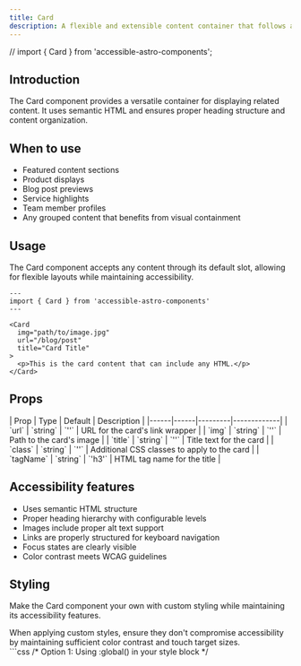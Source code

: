 ```yaml
---
title: Card
description: A flexible and extensible content container that follows accessibility best practices.
---
```


// import { Card } from 'accessible-astro-components';

## Introduction

The Card component provides a versatile container for displaying related content. It uses semantic HTML and ensures proper heading structure and content organization.

## When to use

- Featured content sections
- Product displays
- Blog post previews
- Service highlights
- Team member profiles
- Any grouped content that benefits from visual containment

## Usage

<Aside type="tip" title="Flexible content">
  The Card component accepts any content through its default slot, allowing for flexible layouts while maintaining accessibility.
</Aside>

```astro
---
import { Card } from 'accessible-astro-components'
---

<Card
  img="path/to/image.jpg"
  url="/blog/post"
  title="Card Title"
>
  <p>This is the card content that can include any HTML.</p>
</Card>
```

## Props

<div class="props-wrapper">
| Prop | Type | Default | Description |
|------|------|---------|-------------|
| `url` | `string` | `''` | URL for the card's link wrapper |
| `img` | `string` | `''` | Path to the card's image |
| `title` | `string` | `''` | Title text for the card |
| `class` | `string` | `''` | Additional CSS classes to apply to the card |
| `tagName` | `string` | `'h3'` | HTML tag name for the title |
</div>

## Accessibility features

- Uses semantic HTML structure
- Proper heading hierarchy with configurable levels
- Images include proper alt text support
- Links are properly structured for keyboard navigation
- Focus states are clearly visible
- Color contrast meets WCAG guidelines

## Styling

Make the Card component your own with custom styling while maintaining its accessibility features.

<Aside type="caution" title="Accessibility considerations">
  When applying custom styles, ensure they don't compromise accessibility by maintaining sufficient color contrast and touch target sizes.
</Aside>

<Tabs>
  <TabItem label="Custom CSS">
    ```css
    /* Option 1: Using :global() in your style block */
    <style>
      :global(.card) {
        border-radius: 0.5rem;
        overflow: hidden;
        background: light-dark(hsl(204 20% 94%), hsl(215 25% 15%));
        color: light-dark(hsl(215 25% 27%), hsl(215 25% 89%));
      }

      :global(.card:hover) {
        box-shadow: 0 4px 6px -1px rgb(0 0 0 / 0.1);
      }

      :global(.card__image) {
        aspect-ratio: 16/9;
        object-fit: cover;
      }

      :global(.card__content) {
        padding: 1rem;
      }

      :global(.card__title) {
        margin-block-start: 0;
        font-size: 1.25rem;
      }
    </style>

    /* Option 2: Using is:global on the style tag */
    <style is:global>
      .card {
        border-radius: 0.5rem;
        overflow: hidden;
        background: light-dark(hsl(204 20% 94%), hsl(215 25% 15%));
        color: light-dark(hsl(215 25% 27%), hsl(215 25% 89%));
      }

      .card:hover {
        box-shadow: 0 4px 6px -1px rgb(0 0 0 / 0.1);
      }

      .card__image {
        aspect-ratio: 16/9;
        object-fit: cover;
      }

      .card__content {
        padding: 1rem;
      }

      .card__title {
        margin-block-start: 0;
        font-size: 1.25rem;
      }
    </style>
    ```
  </TabItem>
  <TabItem label="Tailwind Classes">
    ```astro
    <Card
      class="rounded-lg overflow-hidden bg-white dark:bg-gray-800 hover:shadow-md"
      title="Example Card"
      url="#"
      img="path/to/image.jpg"
    >
      <p class="text-gray-600 dark:text-gray-300">
        Card content with Tailwind styling
      </p>
    </Card>
    ```
  </TabItem>
</Tabs>

<Aside type="note" title="Style scoping">
  Astro components use scoped styles by default. To override component styles, you'll need to use either `:global()` selectors or the `is:global` directive on your style tag.
</Aside>

## Interactive example

See the Card component in action with this example demonstrating different variants and styling options.

### Default style

<div class="not-content">
  <Card
    img="https://images.unsplash.com/photo-1620428268482-cf1851a36764?auto=format&fit=crop&q=80&w=800"
    url="#"
    title="Example card"
  >This is an example of the Card component with an image, title, and custom content that demonstrates how the component handles different types of content while maintaining accessibility and visual appeal.</Card>
</div>

### With meta info

<div class="not-content">
  <Card
    img="https://images.unsplash.com/photo-1620428268482-cf1851a36764?auto=format&fit=crop&q=80&w=800"
    url="#"
    title="Example card"
  ><span slot="meta"><Badge text="Science" variant="tip" /><Badge text="Technology" variant="danger" /></span><p>This is an example of the Card component with an image, title, and custom content that shows how to use meta tags through the meta slot. The badges in the meta slot can be used to categorize or tag the card content.</p></Card>
</div>
